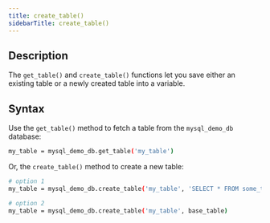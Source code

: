 ```yaml
---
title: create_table()
sidebarTitle: create_table()
---
```


## Description

The `get_table()` and `create_table()` functions let you save either an existing table or a newly created table into a variable.

## Syntax

Use the `get_table()` method to fetch a table from the `mysql_demo_db` database:

```bash
my_table = mysql_demo_db.get_table('my_table')
```

Or, the `create_table()` method to create a new table:

```bash
# option 1
my_table = mysql_demo_db.create_table('my_table', 'SELECT * FROM some_table WHERE key=value')

# option 2
my_table = mysql_demo_db.create_table('my_table', base_table)
```

